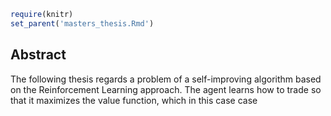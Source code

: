 
```r
require(knitr)
set_parent('masters_thesis.Rmd')
```

## Abstract

The following thesis regards a problem of a self-improving algorithm based on the Reinforcement Learning approach. The agent learns how to trade so that it maximizes 
the value function, which in this case case 



